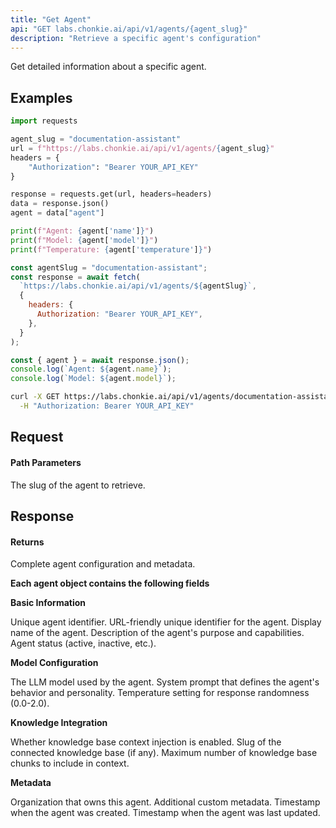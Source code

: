 ```yaml
---
title: "Get Agent"
api: "GET labs.chonkie.ai/api/v1/agents/{agent_slug}"
description: "Retrieve a specific agent's configuration"
---
```


Get detailed information about a specific agent.

## Examples

<CodeGroup>

```python Python
import requests

agent_slug = "documentation-assistant"
url = f"https://labs.chonkie.ai/api/v1/agents/{agent_slug}"
headers = {
    "Authorization": "Bearer YOUR_API_KEY"
}

response = requests.get(url, headers=headers)
data = response.json()
agent = data["agent"]

print(f"Agent: {agent['name']}")
print(f"Model: {agent['model']}")
print(f"Temperature: {agent['temperature']}")
```

```javascript JavaScript
const agentSlug = "documentation-assistant";
const response = await fetch(
  `https://labs.chonkie.ai/api/v1/agents/${agentSlug}`,
  {
    headers: {
      Authorization: "Bearer YOUR_API_KEY",
    },
  }
);

const { agent } = await response.json();
console.log(`Agent: ${agent.name}`);
console.log(`Model: ${agent.model}`);
```

```bash cURL
curl -X GET https://labs.chonkie.ai/api/v1/agents/documentation-assistant \
  -H "Authorization: Bearer YOUR_API_KEY"
```

</CodeGroup>

## Request

#### Path Parameters

<ParamField path="agent_slug" type="string" required>
  The slug of the agent to retrieve.
</ParamField>

## Response

#### Returns

<ResponseField name="agent" type="object">
  Complete agent configuration and metadata.
</ResponseField>

**Each agent object contains the following fields**

**Basic Information**

<ParamField path="id" type="string">
  Unique agent identifier.
</ParamField>

<ParamField path="slug" type="string">
  URL-friendly unique identifier for the agent.
</ParamField>

<ParamField path="name" type="string">
  Display name of the agent.
</ParamField>

<ParamField path="description" type="string">
  Description of the agent's purpose and capabilities.
</ParamField>

<ParamField path="status" type="string">
  Agent status (active, inactive, etc.).
</ParamField>

**Model Configuration**

<ParamField path="model" type="string">
  The LLM model used by the agent.
</ParamField>

<ParamField path="systemPrompt" type="string">
  System prompt that defines the agent's behavior and personality.
</ParamField>

<ParamField path="temperature" type="float">
  Temperature setting for response randomness (0.0-2.0).
</ParamField>

**Knowledge Integration**

<ParamField path="useContext" type="boolean">
  Whether knowledge base context injection is enabled.
</ParamField>

<ParamField path="knowledge" type="string">
  Slug of the connected knowledge base (if any).
</ParamField>

<ParamField path="maxContextChunks" type="integer">
  Maximum number of knowledge base chunks to include in context.
</ParamField>

**Metadata**

<ParamField path="organizationSlug" type="string">
  Organization that owns this agent.
</ParamField>

<ParamField path="metadata" type="object">
  Additional custom metadata.
</ParamField>

<ParamField path="createdAt" type="string">
  Timestamp when the agent was created.
</ParamField>

<ParamField path="updatedAt" type="string">
  Timestamp when the agent was last updated.
</ParamField>
